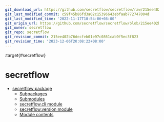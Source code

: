 ```yaml
---
git_download_url: https://github.com/secretflow/secretflow/raw/215ee402b76decfeb01e97c0861cab9f5ec3f823/docs/source/modules.rst
git_last_modified_commit: c59f45b86fd3a02c15396643ebfaab772747004d
git_last_modified_time: '2022-11-17T10:54:06+08:00'
git_origin_url: https://github.com/secretflow/secretflow/blob/215ee402b76decfeb01e97c0861cab9f5ec3f823/docs/source/modules.rst
git_owner: secretflow
git_repo: secretflow
git_revision_commit: 215ee402b76decfeb01e97c0861cab9f5ec3f823
git_revision_time: '2023-12-06T20:08:22+08:00'
---
```


:target{#secretflow}

# secretflow

<TableOfContents>


  - [secretflow package](secretflow.mdx)
    - [Subpackages](secretflow.mdx#subpackages)
    - [Submodules](secretflow.mdx#submodules)
    - [secretflow.cli module](secretflow.mdx#module-secretflow.cli)
    - [secretflow.version module](secretflow.mdx#module-secretflow.version)
    - [Module contents](secretflow.mdx#module-secretflow)
</TableOfContents>
